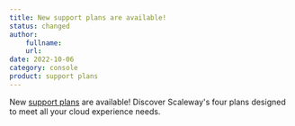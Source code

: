 ```yaml
---
title: New support plans are available!
status: changed
author:
    fullname:
    url:
date: 2022-10-06
category: console
product: support plans
---
```


New [support plans](https://www.scaleway.com/en/assistance/) are available! Discover Scaleway's four plans designed to meet all your cloud experience needs.